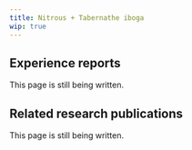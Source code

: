 ---
title: Nitrous + Tabernathe iboga
wip: true
---

## Experience reports

This page is still being written.

## Related research publications

This page is still being written.

